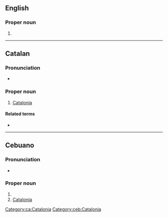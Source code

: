==English==

===Proper noun===
{{en-proper noun}}

# {{alternative form of|Catalonia|lang=en}}

----

==Catalan==

===Pronunciation===
* {{ca-IPA}}

===Proper noun===
{{ca-proper noun|f}}

# [[Catalonia]]

====Related terms====
* {{l|ca|català}}

[[Category:ca:Catalonia]]

----

==Cebuano==

===Pronunciation===
* {{hyphenation|ca|ta|lun|ya|lang=ceb}}

===Proper noun===
{{head|ceb|proper noun}}

# {{surname|A=a|dot=|lang=ceb}}
# [[Catalonia]]

[[Category:ceb:Catalonia]]